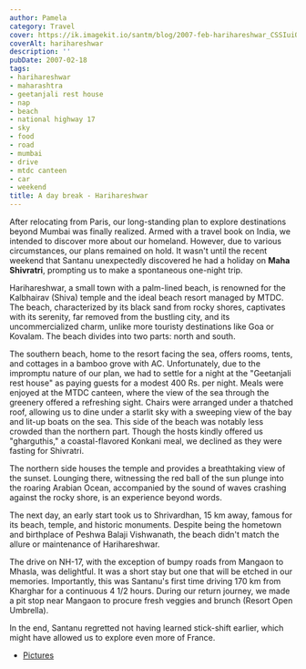 ```yaml
---
author: Pamela
category: Travel
cover: https://ik.imagekit.io/santm/blog/2007-feb-harihareshwar_CSSIuiOEO.webp
coverAlt: harihareshwar
description: ''
pubDate: 2007-02-18
tags:
- harihareshwar
- maharashtra
- geetanjali rest house
- nap
- beach
- national highway 17
- sky
- food
- road
- mumbai
- drive
- mtdc canteen
- car
- weekend
title: A day break - Harihareshwar
---
```


After relocating from Paris, our long-standing plan to explore destinations beyond Mumbai was finally realized. Armed with a travel book on India, we intended to discover more about our homeland. However, due to various circumstances, our plans remained on hold. It wasn't until the recent weekend that Santanu unexpectedly discovered he had a holiday on **Maha Shivratri**, prompting us to make a spontaneous one-night trip.

Harihareshwar, a small town with a palm-lined beach, is renowned for the Kalbhairav (Shiva) temple and the ideal beach resort managed by MTDC. The beach, characterized by its black sand from rocky shores, captivates with its serenity, far removed from the bustling city, and its uncommercialized charm, unlike more touristy destinations like Goa or Kovalam. The beach divides into two parts: north and south.

The southern beach, home to the resort facing the sea, offers rooms, tents, and cottages in a bamboo grove with AC. Unfortunately, due to the impromptu nature of our plan, we had to settle for a night at the "Geetanjali rest house" as paying guests for a modest 400 Rs. per night. Meals were enjoyed at the MTDC canteen, where the view of the sea through the greenery offered a refreshing sight. Chairs were arranged under a thatched roof, allowing us to dine under a starlit sky with a sweeping view of the bay and lit-up boats on the sea. This side of the beach was notably less crowded than the northern part. Though the hosts kindly offered us "gharguthis," a coastal-flavored Konkani meal, we declined as they were fasting for Shivratri.

The northern side houses the temple and provides a breathtaking view of the sunset. Lounging there, witnessing the red ball of the sun plunge into the roaring Arabian Ocean, accompanied by the sound of waves crashing against the rocky shore, is an experience beyond words.

The next day, an early start took us to Shrivardhan, 15 km away, famous for its beach, temple, and historic monuments. Despite being the hometown and birthplace of Peshwa Balaji Vishwanath, the beach didn't match the allure or maintenance of Harihareshwar.

The drive on NH-17, with the exception of bumpy roads from Mangaon to Mhasla, was delightful. It was a short stay but one that will be etched in our memories. Importantly, this was Santanu's first time driving 170 km from Kharghar for a continuous 4 1/2 hours. During our return journey, we made a pit stop near Mangaon to procure fresh veggies and brunch (Resort Open Umbrella).

In the end, Santanu regretted not having learned stick-shift earlier, which might have allowed us to explore even more of France.
- [Pictures](https://www.flickr.com/photos/santm/albums/72157638401761036/)